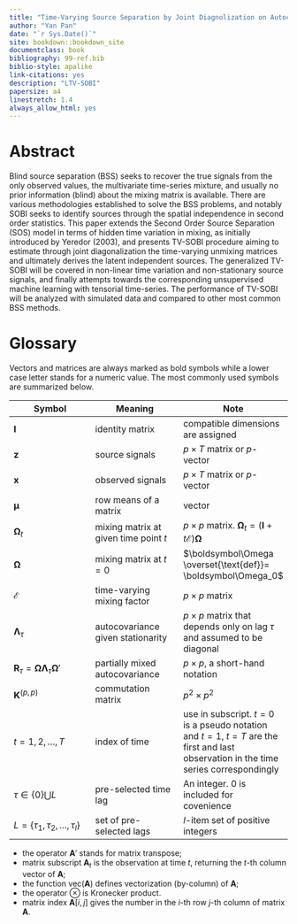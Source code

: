 ```yaml
--- 
title: "Time-Varying Source Separation by Joint Diagnolization on Autocovariances"
author: "Yan Pan"
date: "`r Sys.Date()`"
site: bookdown::bookdown_site
documentclass: book
bibliography: 99-ref.bib
biblio-style: apalike
link-citations: yes
description: "LTV-SOBI"
papersize: a4
linestretch: 1.4
always_allow_html: yes
---
```


# Abstract {-}

Blind source separation (BSS) seeks to recover the true signals from the only observed values, the multivariate time-series mixture, and usually no prior information (blind) about the mixing matrix is available. There are various methodologies established to solve the BSS problems, and notably SOBI seeks to identify sources through the spatial independence in second order statistics. This paper extends the Second Order Source Separation (SOS) model   in terms of hidden time variation in mixing, as initially introduced by Yeredor (2003), and presents TV-SOBI procedure aiming to estimate through joint diagonalization the time-varying unmixing matrices and ultimately derives the latent independent sources. The generalized TV-SOBI will be covered in non-linear time variation and non-stationary source signals, and finally attempts towards the corresponding unsupervised machine learning with tensorial time-series. The performance of TV-SOBI will be analyzed with simulated data and compared to other most common BSS methods. 

# Glossary {-}

Vectors and matrices are always marked as bold symbols while a lower case letter stands for a numeric value. The most commonly used symbols are summarized below.

| Symbol | Meaning | Note |
|---|---|---|
| $\boldsymbol I$ | identity matrix| compatible dimensions are assigned|
| $\boldsymbol z$ | source signals| $p\times T$ matrix or $p$-vector |
| $\boldsymbol x$ | observed signals| $p\times T$ matrix or $p$-vector |
| $\boldsymbol\mu$ | row means of a matrix   |  vector  |
| $\boldsymbol\Omega_t$ | mixing matrix at given time point $t$ | $p\times p$ matrix. $\boldsymbol\Omega_t = ( \boldsymbol I+t \boldsymbol{\mathcal E}) \boldsymbol\Omega$ |
| $\boldsymbol\Omega$ | mixing matrix at $t=0$ | $\boldsymbol\Omega \overset{\text{def}}= \boldsymbol\Omega_0$ |
| $\boldsymbol{\mathcal E}$ |time-varying mixing factor | $p\times p$ matrix |
| $\boldsymbol\Lambda_{\tau}$ | autocovariance given stationarity | $p\times p$ matrix that depends only on lag $\tau$ and assumed to be diagonal |
| $\boldsymbol R_{\tau} = \boldsymbol{\Omega \Lambda}_{\tau} \boldsymbol\Omega'$ | partially mixed autocovariance  | $p\times p$, a short-hand notation|
| $\boldsymbol K ^{(p,p)}$ | commutation matrix | $p^2\times p^2$ |
| $t=1,2,\dots,T$ | index of time | use in subscript. $t=0$ is a pseudo notation and $t=1,\ t=T$ are the first and last observation in the time series correspondingly | 
| $\tau \in \{0\}\bigcup L$ | pre-selected time lag | An integer. 0 is included for covenience |
| $L = \{\tau_1,\tau_2,\dots,\tau_l\}$ | set of pre-selected lags | $l$-item set of positive integers |


- the operator $\boldsymbol{A}'$ stands for matrix transpose; 
- matrix subscript $\boldsymbol{A}_t$ is the observation at time $t$, returning the $t$-th column vector of $\boldsymbol{A}$;
- the function $\text{vec}( \boldsymbol A)$ defines vectorization (by-column) of $\boldsymbol A$;
- the operator $\otimes$ is Kronecker product.
- matrix index $\boldsymbol{A}[i,j]$ gives the number in the $i$-th row $j$-th column of matrix $\boldsymbol{A}$.
